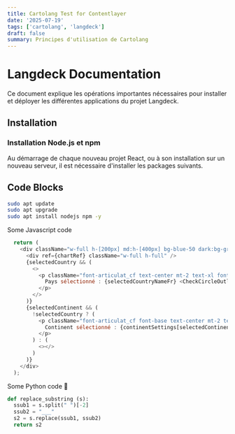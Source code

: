 ```yaml
---
title: Cartolang Test for Contentlayer
date: '2025-07-19'
tags: ['cartolang', 'langdeck']
draft: false
summary: Principes d'utilisation de Cartolang 
---
```


# Langdeck Documentation

Ce document explique les opérations importantes nécessaires pour installer et déployer les différentes applications du projet Langdeck.
 
## Installation
### Installation Node.js et npm
Au démarrage de chaque nouveau projet React, ou à son installation sur un nouveau serveur, il est nécessaire d'installer les packages suivants.

## Code Blocks
```bash
sudo apt update
sudo apt upgrade
sudo apt install nodejs npm -y
```


Some Javascript code

```javascript
  return (
    <div className="w-full h-[200px] md:h-[400px] bg-blue-50 dark:bg-gray-800">
      <div ref={chartRef} className="w-full h-full" />
      {selectedCountry && (
        <>
          <p className="font-articulat_cf text-center mt-2 text-xl font-base text-blue-500">
            Pays sélectionné : {selectedCountryNameFr} <CheckCircleOutlineIcon /> (OK pour valider) 
          </p>
        </>
      )}
      {selectedContinent && (
        !selectedCountry ? (
          <p className="font-articulat_cf font-base text-center mt-2 text-xl">
            Continent sélectionné : {continentSettings[selectedContinent].name} (cliquez de nouveau pour choisir)
          </p>
        ) : (
          <></>
        )
      )}
    </div>
  );
```

Some Python code 🐍

```python
def replace_substring (s):
  ssub1 = s.split(" ")[-2]
  ssub2 = "___"
  s2 = s.replace(ssub1, ssub2)
  return s2
```
